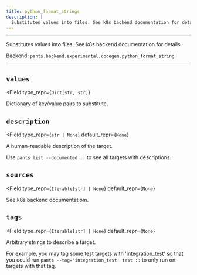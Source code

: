 ```yaml
---
title: python_format_strings
description: |
  Substitutes values into files. See k8s backend documentation for details.
---
```



---

Substitutes values into files. See k8s backend documentation for details.

Backend: <span className="color--primary">`pants.backend.experimental.codegen.python_format_string`</span>

---

<span className={styles.options}>

## `values`

<Field
    type_repr={`dict[str, str]`}
>

Dictionary of key/value pairs to substitute.

</Field>

## `description`

<Field
    type_repr={`str | None`}
    default_repr={`None`}
>

A human-readable description of the target.

Use `pants list --documented ::` to see all targets with descriptions.

</Field>

## `sources`

<Field
    type_repr={`Iterable[str] | None`}
    default_repr={`None`}
>

See k8s backend documentatiom.

</Field>

## `tags`

<Field
    type_repr={`Iterable[str] | None`}
    default_repr={`None`}
>

Arbitrary strings to describe a target.

For example, you may tag some test targets with &#x27;integration_test&#x27; so that you could run `pants --tag='integration_test' test ::` to only run on targets with that tag.

</Field>

</span>
